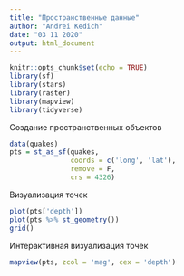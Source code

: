 ```yaml
---
title: "Пространственные данные"
author: "Andrei Kedich"
date: "03 11 2020"
output: html_document
---
```


```r
knitr::opts_chunk$set(echo = TRUE)
library(sf)
library(stars)
library(raster)
library(mapview)
library(tidyverse)
```

Создание пространственных объектов

```r
data(quakes)
pts = st_as_sf(quakes, 
               coords = c('long', 'lat'),
               remove = F,
               crs = 4326)
```

Визуализация точек

```r
plot(pts['depth'])
plot(pts %>% st_geometry())
grid()
```
Интерактивная визуализация точек

```r
mapview(pts, zcol = 'mag', cex = 'depth')
```




